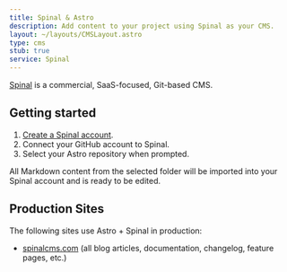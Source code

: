```yaml
---
title: Spinal & Astro
description: Add content to your project using Spinal as your CMS.
layout: ~/layouts/CMSLayout.astro
type: cms
stub: true
service: Spinal
---
```


[Spinal](https://spinalcms.com/cms-for-astro/) is a commercial, SaaS-focused, Git-based CMS.

## Getting started

1. [Create a Spinal account](https://spinalcms.com/signup/).
2. Connect your GitHub account to Spinal.
3. Select your Astro repository when prompted.

All Markdown content from the selected folder will be imported into your Spinal account and is ready to be edited.

## Production Sites

The following sites use Astro + Spinal in production:

- [spinalcms.com](https://spinalcms.com/) (all blog articles, documentation, changelog, feature pages, etc.)
